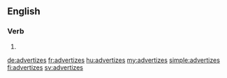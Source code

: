 ==English==

===Verb===
{{head|en|verb form}}

# {{en-third-person singular of|advertize}}

[[de:advertizes]]
[[fr:advertizes]]
[[hu:advertizes]]
[[my:advertizes]]
[[simple:advertizes]]
[[fi:advertizes]]
[[sv:advertizes]]